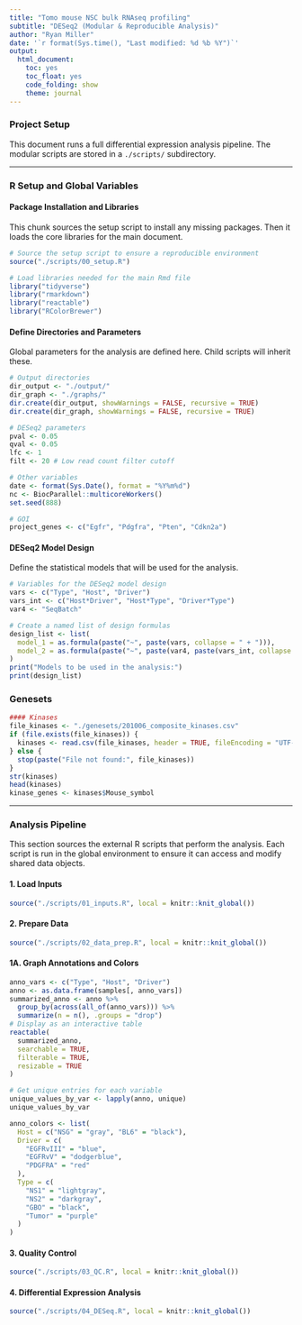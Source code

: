 ```yaml
---
title: "Tomo mouse NSC bulk RNAseq profiling"
subtitle: "DESeq2 (Modular & Reproducible Analysis)"
author: "Ryan Miller"
date: '`r format(Sys.time(), "Last modified: %d %b %Y")`'
output:
  html_document:
    toc: yes
    toc_float: yes
    code_folding: show
    theme: journal
---
```


### Project Setup
This document runs a full differential expression analysis pipeline. The modular scripts are stored in a `./scripts/` subdirectory.

<hr>

### R Setup and Global Variables

#### Package Installation and Libraries
This chunk sources the setup script to install any missing packages. Then it loads the core libraries for the main document.
```r
# Source the setup script to ensure a reproducible environment
source("./scripts/00_setup.R")

# Load libraries needed for the main Rmd file
library("tidyverse")
library("rmarkdown")
library("reactable")
library("RColorBrewer")
```

#### Define Directories and Parameters
Global parameters for the analysis are defined here. Child scripts will inherit these.
```r
# Output directories
dir_output <- "./output/"
dir_graph <- "./graphs/"
dir.create(dir_output, showWarnings = FALSE, recursive = TRUE)
dir.create(dir_graph, showWarnings = FALSE, recursive = TRUE)

# DESeq2 parameters
pval <- 0.05
qval <- 0.05
lfc <- 1
filt <- 20 # Low read count filter cutoff

# Other variables
date <- format(Sys.Date(), format = "%Y%m%d")
nc <- BiocParallel::multicoreWorkers()
set.seed(888)

# GOI
project_genes <- c("Egfr", "Pdgfra", "Pten", "Cdkn2a")
```

#### DESeq2 Model Design
Define the statistical models that will be used for the analysis.
```r
# Variables for the DESeq2 model design
vars <- c("Type", "Host", "Driver")
vars_int <- c("Host*Driver", "Host*Type", "Driver*Type")
var4 <- "SeqBatch"

# Create a named list of design formulas
design_list <- list(
  model_1 = as.formula(paste("~", paste(vars, collapse = " + "))),
  model_2 = as.formula(paste("~", paste(var4, paste(vars_int, collapse = " + "), sep = " + ")))
)
print("Models to be used in the analysis:")
print(design_list)
```
### Genesets
```r
#### Kinases
file_kinases <- "./genesets/201006_composite_kinases.csv"
if (file.exists(file_kinases)) {
  kinases <- read.csv(file_kinases, header = TRUE, fileEncoding = "UTF-8-BOM")
} else {
  stop(paste("File not found:", file_kinases))
}
str(kinases)
head(kinases)
kinase_genes <- kinases$Mouse_symbol
```

<hr>

### Analysis Pipeline
This section sources the external R scripts that perform the analysis. Each script is run in the global environment to ensure it can access and modify shared data objects.

#### 1. Load Inputs
```r
source("./scripts/01_inputs.R", local = knitr::knit_global())
```

#### 2. Prepare Data
```r
source("./scripts/02_data_prep.R", local = knitr::knit_global())
```

#### 1A. Graph Annotations and Colors
```r
anno_vars <- c("Type", "Host", "Driver")
anno <- as.data.frame(samples[, anno_vars])
summarized_anno <- anno %>%
  group_by(across(all_of(anno_vars))) %>%
  summarize(n = n(), .groups = "drop")
# Display as an interactive table
reactable(
  summarized_anno,
  searchable = TRUE,
  filterable = TRUE,
  resizable = TRUE
)

# Get unique entries for each variable
unique_values_by_var <- lapply(anno, unique)
unique_values_by_var

anno_colors <- list(
  Host = c("NSG" = "gray", "BL6" = "black"),
  Driver = c(
    "EGFRvIII" = "blue",
    "EGFRvV" = "dodgerblue",
    "PDGFRA" = "red"
  ),
  Type = c(
    "NS1" = "lightgray",
    "NS2" = "darkgray",
    "GBO" = "black",
    "Tumor" = "purple"
  )
)
```

#### 3. Quality Control
```r
source("./scripts/03_QC.R", local = knitr::knit_global())
```

#### 4. Differential Expression Analysis
```r
source("./scripts/04_DESeq.R", local = knitr::knit_global())
```